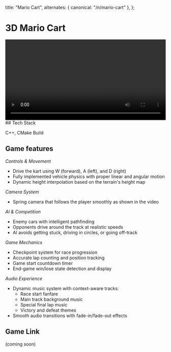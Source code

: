 
  title: "Mario Cart",
  alternates: { canonical: "/n/mario-cart" },
};

# 3D Mario Cart

<AnimatedName />
<div style={{ maxWidth: "100%", marginBottom: "2rem" }}>
  <video autoPlay loop playsInline width="100%" style={{ maxWidth: "100%" }}>
    <source
      src="https://xkkrtgxdkuolnlfvcpey.supabase.co/storage/v1/object/public/videos//Screen%20Recording%202025-03-11%20at%2011.21.03%20AM.mov"
      type="video/mp4"
    />
    Your browser does not support the video tag.
  </video>
</div>
## Tech Stack

C++, CMake Build

## Game features

_Controls & Movement_

- Drive the kart using W (forward), A (left), and D (right)
- Fully implemented vehicle physics with proper linear and angular motion
- Dynamic height interpolation based on the terrain's height map

_Camera System_

- Spring camera that follows the player smoothly as shown in the video

_AI & Competition_

- Enemy cars with intelligent pathfinding
- Opponents drive around the track at realistic speeds
- AI avoids getting stuck, driving in circles, or going off-track

_Game Mechanics_

- Checkpoint system for race progression
- Accurate lap counting and position tracking
- Game start countdown timer
- End-game win/lose state detection and display

_Audio Experience_

- Dynamic music system with context-aware tracks:
  - Race start fanfare
  - Main track background music
  - Special final lap music
  - Victory and defeat themes
- Smooth audio transitions with fade-in/fade-out effects

## Game Link

(coming soon)
